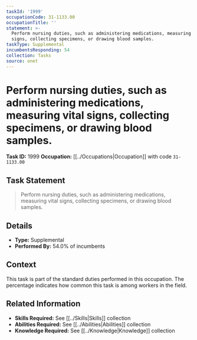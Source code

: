 ```yaml
---
taskId: '1999'
occupationCode: 31-1133.00
occupationTitle: ''
statement: >-
  Perform nursing duties, such as administering medications, measuring vital
  signs, collecting specimens, or drawing blood samples.
taskType: Supplemental
incumbentsResponding: 54
collection: Tasks
source: onet
---
```

# Perform nursing duties, such as administering medications, measuring vital signs, collecting specimens, or drawing blood samples.

**Task ID:** 1999
**Occupation:** [[../Occupations|Occupation]] with code `31-1133.00`

## Task Statement

> Perform nursing duties, such as administering medications, measuring vital signs, collecting specimens, or drawing blood samples.

## Details

- **Type:** Supplemental
- **Performed By:** 54.0% of incumbents

## Context

This task is part of the standard duties performed in this occupation. The percentage indicates how common this task is among workers in the field.

## Related Information

- **Skills Required:** See [[../Skills|Skills]] collection
- **Abilities Required:** See [[../Abilities|Abilities]] collection
- **Knowledge Required:** See [[../Knowledge|Knowledge]] collection
